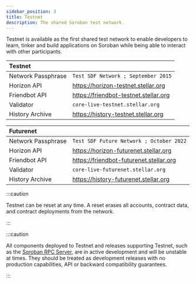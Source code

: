 ```yaml
---
sidebar_position: 3
title: Testnet
description: The shared Soroban test network.
---
```


Testnet is available as the first shared test network to enable developers to learn, tinker and build applications on Soroban while being able to interact with other participants.

| Testnet            |                                       |
| :----------------- | ------------------------------------- |
| Network Passphrase | `Test SDF Network ; September 2015`   |
| Horizon API        | https://horizon-testnet.stellar.org   |
| Friendbot API      | https://friendbot-testnet.stellar.org |
| Validator          | `core-live-testnet.stellar.org`       |
| History Archive    | https://history-testnet.stellar.org   |

| Futurenet          |                                          |
| :----------------- | ---------------------------------------- |
| Network Passphrase | `Test SDF Future Network ; October 2022` |
| Horizon API        | https://horizon-futurenet.stellar.org    |
| Friendbot API      | https://friendbot-futurenet.stellar.org  |
| Validator          | `core-live-futurenet.stellar.org`        |
| History Archive    | https://history-futurenet.stellar.org    |

:::caution

Testnet can be reset at any time. A reset erases all accounts, contract data, and contract deployments from the network.

:::

:::caution

All components deployed to Testnet and releases supporting Testnet, such as the [Soroban RPC Server], are in active development and will be unstable at times. They should be treated as development releases with no production capabilities, API or backward compatibility guarantees.

:::

[Soroban RPC Server]: https://github.com/stellar/quickstart#soroban-rpc-server
